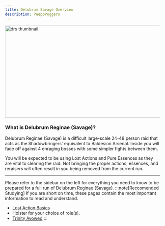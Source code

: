 ```yaml
---
title: Delubrum Savage Overview
description: PeepoPoggers
---
```



<link
  rel="stylesheet"
  media="(prefers-color-scheme:dark)"
  href="https://cdn.jsdelivr.net/npm/@shoelace-style/shoelace@2.15.1/cdn/themes/dark.css"
  onload="document.documentElement.classList.add('sl-theme-dark');"
/>
<script type="module" src="https://cdn.jsdelivr.net/npm/@shoelace-style/shoelace@2.15.1/cdn/shoelace-autoloader.js"></script>

<Image alt="drs thumbnail" loading="eager" width="600" height="300" class="ulti-tooltip" src="/drs/thumbnail.png"/>

### What is Delubrum Reginae (Savage)? ###
Delubrum Reginae (Savage) is a difficult large-scale 24-48 person raid that acts as the Shadowbringers' equivalent to Baldesion Arsenal.
Inside you will face off against 4 enraging bosses with some simpler fights between them. 

You will be expected to be using Lost Actions and Pure Essences as they are vital to clearing
the raid. Not bringing the proper actions, essences, and reraisers will often result in you being removed from the current run.
<br/><hr/>

Please refer to the sidebar on the left for everything you need to know to be prepared for a full run of Delubrum Reginae (Savage).
:::note[Reccomended Studying]
If you are short on time, these pages contain the most important information to read and understand.
- <a href="/drs/actions">Lost Action Basics</a>
- Holster for your choice of role(s).
- <a href="/drs/guides/avowed">Trinity Avowed</a>
:::

<Footer/>